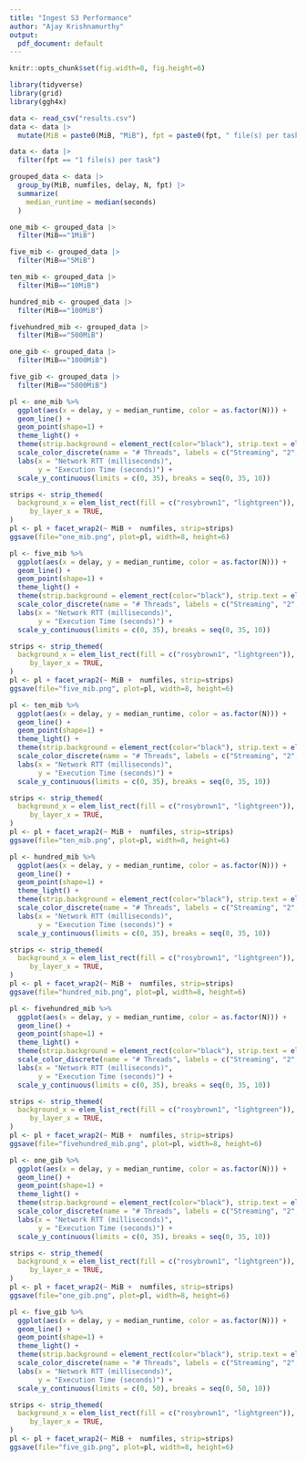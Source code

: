 ```yaml
---
title: "Ingest S3 Performance"
author: "Ajay Krishnamurthy"
output:
  pdf_document: default
---
```


```r
knitr::opts_chunk$set(fig.width=8, fig.height=6) 
```

```r
library(tidyverse)
library(grid)
library(ggh4x)

```

```r
data <- read_csv("results.csv")
data <- data |>
  mutate(MiB = paste0(MiB, "MiB"), fpt = paste0(fpt, " file(s) per task"), numfiles = paste0(numfiles, " file(s)"))

data <- data |>
  filter(fpt == "1 file(s) per task")

```


```r
grouped_data <- data |>
  group_by(MiB, numfiles, delay, N, fpt) |>
  summarize(
    median_runtime = median(seconds)
  )
```

```r
one_mib <- grouped_data |>
  filter(MiB=="1MiB")

five_mib <- grouped_data |>
  filter(MiB=="5MiB")

ten_mib <- grouped_data |>
  filter(MiB=="10MiB")

hundred_mib <- grouped_data |>
  filter(MiB=="100MiB")

fivehundred_mib <- grouped_data |>
  filter(MiB=="500MiB")

one_gib <- grouped_data |>
  filter(MiB=="1000MiB")

five_gib <- grouped_data |>
  filter(MiB=="5000MiB")
```


```r
pl <- one_mib %>%
  ggplot(aes(x = delay, y = median_runtime, color = as.factor(N))) +
  geom_line() +
  geom_point(shape=1) +
  theme_light() +
  theme(strip.background = element_rect(color="black"), strip.text = element_text(size = 13, color = "black", angle = 0, hjust = 0.5), axis.ticks = element_line(size = 0.5, color = "black")) + 
  scale_color_discrete(name = "# Threads", labels = c("Streaming", "2", "3", "4", "8")) +
  labs(x = "Network RTT (milliseconds)", 
       y = "Execution Time (seconds)") +
  scale_y_continuous(limits = c(0, 35), breaks = seq(0, 35, 10))

strips <- strip_themed(
  background_x = elem_list_rect(fill = c("rosybrown1", "lightgreen")),
     by_layer_x = TRUE,
)
pl <- pl + facet_wrap2(~ MiB +  numfiles, strip=strips)
ggsave(file="one_mib.png", plot=pl, width=8, height=6)
```


```r
pl <- five_mib %>%
  ggplot(aes(x = delay, y = median_runtime, color = as.factor(N))) +
  geom_line() +
  geom_point(shape=1) +
  theme_light() +
  theme(strip.background = element_rect(color="black"), strip.text = element_text(size = 13, color = "black", angle = 0, hjust = 0.5), axis.ticks = element_line(size = 0.5, color = "black")) + 
  scale_color_discrete(name = "# Threads", labels = c("Streaming", "2", "3", "4", "8")) +
  labs(x = "Network RTT (milliseconds)", 
       y = "Execution Time (seconds)") +
  scale_y_continuous(limits = c(0, 35), breaks = seq(0, 35, 10))

strips <- strip_themed(
  background_x = elem_list_rect(fill = c("rosybrown1", "lightgreen")),
     by_layer_x = TRUE,
)
pl <- pl + facet_wrap2(~ MiB +  numfiles, strip=strips)
ggsave(file="five_mib.png", plot=pl, width=8, height=6)
```


```r
pl <- ten_mib %>%
  ggplot(aes(x = delay, y = median_runtime, color = as.factor(N))) +
  geom_line() +
  geom_point(shape=1) +
  theme_light() +
  theme(strip.background = element_rect(color="black"), strip.text = element_text(size = 13, color = "black", angle = 0, hjust = 0.5), axis.ticks = element_line(size = 0.5, color = "black")) + 
  scale_color_discrete(name = "# Threads", labels = c("Streaming", "2", "3", "4", "8")) +
  labs(x = "Network RTT (milliseconds)", 
       y = "Execution Time (seconds)") +
  scale_y_continuous(limits = c(0, 35), breaks = seq(0, 35, 10))

strips <- strip_themed(
  background_x = elem_list_rect(fill = c("rosybrown1", "lightgreen")),
     by_layer_x = TRUE,
)
pl <- pl + facet_wrap2(~ MiB +  numfiles, strip=strips)
ggsave(file="ten_mib.png", plot=pl, width=8, height=6)

```

```r
pl <- hundred_mib %>%
  ggplot(aes(x = delay, y = median_runtime, color = as.factor(N))) +
  geom_line() +
  geom_point(shape=1) +
  theme_light() +
  theme(strip.background = element_rect(color="black"), strip.text = element_text(size = 13, color = "black", angle = 0, hjust = 0.5), axis.ticks = element_line(size = 0.5, color = "black")) + 
  scale_color_discrete(name = "# Threads", labels = c("Streaming", "2", "3", "4", "8")) +
  labs(x = "Network RTT (milliseconds)", 
       y = "Execution Time (seconds)") +
  scale_y_continuous(limits = c(0, 35), breaks = seq(0, 35, 10))

strips <- strip_themed(
  background_x = elem_list_rect(fill = c("rosybrown1", "lightgreen")),
     by_layer_x = TRUE,
)
pl <- pl + facet_wrap2(~ MiB +  numfiles, strip=strips)
ggsave(file="hundred_mib.png", plot=pl, width=8, height=6)
```


```r
pl <- fivehundred_mib %>%
  ggplot(aes(x = delay, y = median_runtime, color = as.factor(N))) +
  geom_line() +
  geom_point(shape=1) +
  theme_light() +
  theme(strip.background = element_rect(color="black"), strip.text = element_text(size = 13, color = "black", angle = 0, hjust = 0.5), axis.ticks = element_line(size = 0.5, color = "black")) + 
  scale_color_discrete(name = "# Threads", labels = c("Streaming", "2", "3", "4", "8")) +
  labs(x = "Network RTT (milliseconds)", 
       y = "Execution Time (seconds)") +
  scale_y_continuous(limits = c(0, 35), breaks = seq(0, 35, 10))

strips <- strip_themed(
  background_x = elem_list_rect(fill = c("rosybrown1", "lightgreen")),
     by_layer_x = TRUE,
)
pl <- pl + facet_wrap2(~ MiB +  numfiles, strip=strips)
ggsave(file="fivehundred_mib.png", plot=pl, width=8, height=6)
```

```r
pl <- one_gib %>%
  ggplot(aes(x = delay, y = median_runtime, color = as.factor(N))) +
  geom_line() +
  geom_point(shape=1) +
  theme_light() +
  theme(strip.background = element_rect(color="black"), strip.text = element_text(size = 13, color = "black", angle = 0, hjust = 0.5), axis.ticks = element_line(size = 0.5, color = "black")) + 
  scale_color_discrete(name = "# Threads", labels = c("Streaming", "2", "3", "4", "8")) +
  labs(x = "Network RTT (milliseconds)", 
       y = "Execution Time (seconds)") +
  scale_y_continuous(limits = c(0, 35), breaks = seq(0, 35, 10))

strips <- strip_themed(
  background_x = elem_list_rect(fill = c("rosybrown1", "lightgreen")),
     by_layer_x = TRUE,
)
pl <- pl + facet_wrap2(~ MiB +  numfiles, strip=strips)
ggsave(file="one_gib.png", plot=pl, width=8, height=6)

```

```r
pl <- five_gib %>%
  ggplot(aes(x = delay, y = median_runtime, color = as.factor(N))) +
  geom_line() +
  geom_point(shape=1) +
  theme_light() +
  theme(strip.background = element_rect(color="black"), strip.text = element_text(size = 13, color = "black", angle = 0, hjust = 0.5), axis.ticks = element_line(size = 0.5, color = "black")) + 
  scale_color_discrete(name = "# Threads", labels = c("Streaming", "2", "3", "4", "8")) +
  labs(x = "Network RTT (milliseconds)", 
       y = "Execution Time (seconds)") +
  scale_y_continuous(limits = c(0, 50), breaks = seq(0, 50, 10))

strips <- strip_themed(
  background_x = elem_list_rect(fill = c("rosybrown1", "lightgreen")),
     by_layer_x = TRUE,
)
pl <- pl + facet_wrap2(~ MiB +  numfiles, strip=strips)
ggsave(file="five_gib.png", plot=pl, width=8, height=6)

```

